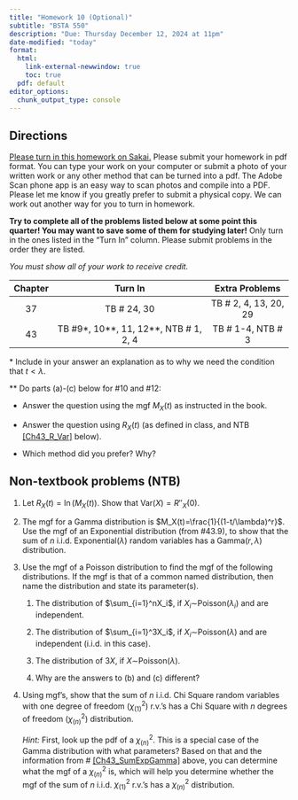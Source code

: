```yaml
---
title: "Homework 10 (Optional)"
subtitle: "BSTA 550"
description: "Due: Thursday December 12, 2024 at 11pm"
date-modified: "today"
format: 
  html:
    link-external-newwindow: true
    toc: true
  pdf: default 
editor_options: 
  chunk_output_type: console
---
```


## Directions

[Please turn in this homework on Sakai.](https://sakai.ohsu.edu/portal/site/BSTA-550-1-14926-F24/tool/c8320b13-1b6d-42ed-9c19-134634cf25af) Please submit your homework in pdf format. You can type your work on your computer or submit a photo of your written work or any other method that can be turned into a pdf. The Adobe Scan phone app is an easy way to scan photos and compile into a PDF. Please let me know if you greatly prefer to submit a physical copy. We can work out another way for you to turn in homework.

**Try to complete all of the problems listed below at some point this quarter! You may want to save some of them for studying later!** Only turn in the ones listed in the "Turn In" column. Please submit problems in the order they are listed.

*You must show all of your work to receive credit.*

::: center
| Chapter |                   Turn In                   |     Extra Problems     |
|:-------:|:-------------------------------------------:|:----------------------:|
|   37    |                TB \# 24, 30                 | TB \# 2, 4, 13, 20, 29 |
|   43    | TB #9\*, 10\*\*, 11, 12\*\*, NTB \# 1, 2, 4 |  TB \# 1-4, NTB \# 3   |
:::

\* Include in your answer an explanation as to why we need the condition that $t<\lambda$.

\*\* Do parts (a)-(c) below for #10 and #12:

-   Answer the question using the mgf $M_X(t)$ as instructed in the book.

-   Answer the question using $R_X(t)$ (as defined in class, and NTB [\[Ch43_R_Var\]](#Ch43_R_Var){reference-type="ref" reference="Ch43_R_Var"} below).

-   Which method did you prefer? Why?

## Non-textbook problems (NTB)

1.  Let $R_X(t)=\ln(M_X(t))$. Show that Var$(X)=R''_X(0)$.

2.  The mgf for a Gamma distribution is $M_X(t)=\frac{1}{(1-t/\lambda)^r}$. Use the mgf of an Exponential distribution (from #43.9), to show that the sum of $n$ i.i.d. Exponential($\lambda)$ random variables has a Gamma($r,\lambda$) distribution.

3.  Use the mgf of a Poisson distribution to find the mgf of the following distributions. If the mgf is that of a common named distribution, then name the distribution and state its parameter(s).

    1.  The distribution of $\sum_{i=1}^nX_i$, if $X_i\sim$Poisson$(\lambda_i)$ and are independent.

    2.  The distribution of $\sum_{i=1}^3X_i$, if $X_i\sim$Poisson$(\lambda)$ and are independent (i.i.d. in this case).

    3.  The distribution of $3X$, if $X\sim$Poisson$(\lambda)$.

    4.  Why are the answers to (b) and (c) different?

4.  Using mgf's, show that the sum of $n$ i.i.d. Chi Square random variables with one degree of freedom ($\chi^2_{(1)}$) r.v.'s has a Chi Square with $n$ degrees of freedom ($\chi^2_{(n)}$) distribution.

    *Hint:* First, look up the pdf of a $\chi^2_{(n)}$. This is a special case of the Gamma distribution with what parameters? Based on that and the information from \# [\[Ch43_SumExpGamma\]](#Ch43_SumExpGamma){reference-type="ref" reference="Ch43_SumExpGamma"} above, you can determine what the mgf of a $\chi^2_{(n)}$ is, which will help you determine whether the mgf of the sum of $n$ i.i.d. $\chi^2_{(1)}$ r.v.'s has a $\chi^2_{(n)}$ distribution.
